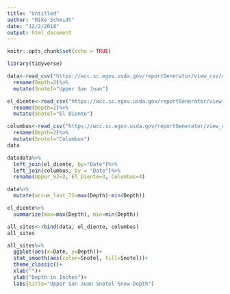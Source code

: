```yaml
---
title: "Untitled"
author: "Mike Schmidt"
date: "12/2/2018"
output: html_document
---
```


```r
knitr::opts_chunk$set(echo = TRUE)
```
```r
library(tidyverse)

data<-read_csv("https://wcc.sc.egov.usda.gov/reportGenerator/view_csv/customMultiTimeSeriesGroupByStationReport/hourly/start_of_period/840:CO:SNTL%7Cid=%22%22%7Cname/-167,0/SNWD::value?fitToScreen=false", comment = "#")%>%
  rename(Depth=2)%>%
  mutate(Snotel="Upper San Juan")

el_diente<-read_csv("https://wcc.sc.egov.usda.gov/reportGenerator/view_csv/customMultiTimeSeriesGroupByStationReport/hourly/start_of_period/465:CO:SNTL%7Cid=%22%22%7Cname/-167,0/SNWD::value?fitToScreen=false", comment = "#")%>%
  rename(Depth=2)%>%
  mutate(Snotel="El Diente")

columbus<-read_csv("https://wcc.sc.egov.usda.gov/reportGenerator/view_csv/customMultiTimeSeriesGroupByStationReport/hourly/start_of_period/904:CO:SNTL%7Cid=%22%22%7Cname/-167,0/SNWD::value?fitToScreen=false", comment = "#")%>%
  rename(Depth=2)%>%
  mutate(Snotel="Columbus")
data
```


```r
datadata%>%
  left_join(el_diente, by="Date")%>%
  left_join(columbus, by = "Date")%>%
  rename(Upper_SJ=2, El_Diente=3, Columbus=4)
```

```r
data%>%
  mutate(accum_last_72=max(Depth)-min(Depth))
```


```r
el_diente%>%
  summarize(max=max(Depth), min=min(Depth))
```


```r
all_sites<-rbind(data, el_diente, columbus)
all_sites
```

```r
all_sites%>%
  ggplot(aes(x=Date, y=Depth))+
  stat_smooth(aes(color=Snotel, fill=Snotel))+
  theme_classic()+
  xlab("")+
  ylab("Depth in Inches")+
  labs(title="Upper San Juan Snotel Snow Depth")
```



